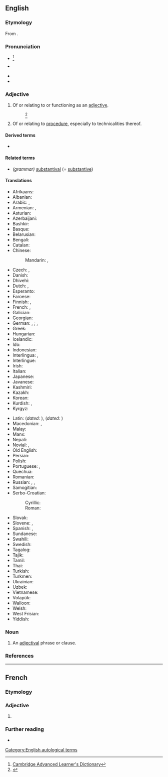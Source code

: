==English==

===Etymology===
From {{suffix|en|adjective|al}}.

===Pronunciation===
* {{a|UK}} {{IPA|en|/ˌæ.dʒɛkˈtaɪ.vəl/}}<ref>[http://dictionary.cambridge.org/define.asp?key=1028&amp;dict=CALD Cambridge Advanced Learner's Dictionary]</ref>
* {{a|US}} {{IPA|en|/ˌæ.dʒəkˈtaɪ.vəl/|/ˌæ.dʒəˈtaɪ.vəl/}}
* {{audio|en|En-us-adjectival-main.flac|Audio (US)}}
* {{audio|en|En-us-adjectival.ogg|Audio (US)}}

===Adjective===
{{en-adj}}

# {{lb|en|grammar}} Of or relating to or functioning as an [[adjective]].
#: {{syn|en|adjective}}
#: {{ux|en|'''adjectival''' syntax}}<ref>{{R:Dictionary.com}}</ref>
#: {{ux|en|[[adjectival noun|'''adjectival''' noun]]}}
# {{lb|en|legal}} Of or relating to [[procedure]], especially to technicalities thereof.

====Derived terms====
* {{l|en|adjectivally}}

====Related terms====
* ''(grammar)'' [[substantival]] (= [[substantive]])

====Translations====
{{trans-top|functioning as an adjective}}
* Afrikaans: {{t|af|byvoeglik}}
* Albanian: {{t+|sq|mbiemër}}
* Arabic: {{t|ar|وَصْفِيّ}}, {{t|ar|نَعْتِيّ}}
* Armenian: {{t+|hy|ածական}}, {{t+|hy|ածականական}}
* Asturian: {{t+|ast|axetivu}}
* Azerbaijani: {{t|az|sıfət}}
* Bashkir: {{t|ba|сифат}}
* Basque: {{t-needed|eu}}
* Belarusian: {{t|be|ад'екты́ўны}}
* Bengali: {{t-needed|bn}}
* Catalan: {{t+|ca|adjectiu}}
* Chinese:
*: Mandarin: {{t+|cmn|形容詞|alt=形容詞的}}, {{t+|cmn|形容词|tr=xíngróngcí de|alt=形容词的}}
* Czech: {{t+|cs|adjektivní}}, {{t+|cs|přídavné jméno|n}}
* Danish: {{t+|da|adjektiv|n}}
* Dhivehi: {{t|dv|ނަނއިތުރު}}
* Dutch: {{t+|nl|bijvoeglijk}}, {{t+|nl|adjectivisch}}
* Esperanto: {{t+|eo|adjektiva}}
* Faroese: {{t+|fo|lýsingarorð|n}}
* Finnish: {{t+|fi|adjektiivi|alt=adjektiivi-}} {{gloss|in compound words}}, {{t+|fi|adjektiivinen}} {{gloss|otherwise}}
* French: {{t+|fr|adjectif}}, {{t+|fr|adjectival}}
* Galician: {{t+|gl|adxectivo}}
* Georgian: {{t|ka|ზედსართავური|sc=Geor}}
* German: {{t|de|beiwörtlich}}, {{t|de|eigenschaftswörtlich}}; {{t+|de|adjektivisch}}, {{t+|de|Adjektiv|alt=Adjektiv-}}
* Greek: {{t+|el|επιθετικός}}
* Hungarian: {{t+|hu|melléknévi}}
* Icelandic: {{t+|is|lýsingarorð}}
* Ido: {{t+|io|adjektiva}}
* Indonesian: {{t+|id|kata sifat}}
* Interlingua: {{t+|ia|adjective}}, {{t|ia|adjectival}}
* Interlingue: {{t|ie|adjectival}}
* Irish: {{t|ga|aidiachtach}}
* Italian: {{t+|it|aggettivale}}
* Japanese: {{t+|ja|形容詞|tr=けいようしの, keiyōshi no|alt=形容詞の}}
* Javanese: {{t-needed|jv}}
* Kashmiri: {{t-needed|ks}}
* Kazakh: {{t+|kk|сын есім}}
* Korean: {{t+|ko|형용사}}
* Kurdish: {{t+|ku|rengdêr}}, {{t+|ku|sifet}}
* Kyrgyz: {{t-needed|ky}}
{{trans-mid}}
* Latin: {{t|la|adjectivus}} (''dated:'' {{t|la|adiectivus}}), {{t|la|adjectivalis}} (''dated:'' {{t|la|adiectivalis}})
* Macedonian: {{t|mk|придавен}}, {{t|mk|придавски}}
* Malay: {{t|ms|kata sifat}}
* Manx: {{t|gv|marennymagh}}
* Nepali: {{t+|ne|विशेषण}}
* Novial: {{t|nov|adjektivi}}, {{t|nov|adjektival}}
* Old English: {{t|ang|tōġeīecendlīċ}}
* Persian: {{t+|fa|وصفی|tr=vasfi}}
* Polish: {{t+|pl|przymiotnikowy}}
* Portuguese: {{t+|pt|adjectivo}} {{qualifier|Portugal}}, {{t+|pt|adjetivo}} {{qualifier|Brazil}}
* Quechua: {{t|qu|sutip rampaqnin}}
* Romanian: {{t+|ro|adjectival}}
* Russian: {{t|ru|прилага́тельный}}, {{t+|ru|адъекти́вный}}, {{t+|ru|адъективи́рованный}}
* Samogitian: {{t-needed|sgs}}
* Serbo-Croatian:
*: Cyrillic: {{t|sh|при́дјевскӣ}}
*: Roman: {{t+|sh|prídjevskī}}
* Slovak: {{t+|sk|prídavné meno}}
* Slovene: {{t|sl|pridevniški}}, {{t|sl|ádjektiven}}
* Spanish: {{t+|es|adjetival}}, {{t+|es|adjetivo}}
* Sundanese: {{t|su|adjéktif}}
* Swahili: {{t+|sw|tashbihi}}
* Swedish: {{t+|sv|adjektivisk}}
* Tagalog: {{t+|tl|pang-uri}}
* Tajik: {{t-needed|tg}}
* Tamil: {{t+|ta|உரிச்சொல்}}
* Thai: {{t+|th|คุณศัพท์}}
* Turkish: {{t+|tr|sıfat}}
* Turkmen: {{t+|tk|sypat}}
* Ukrainian: {{t|uk|ад'єкти́вний}}
* Uzbek: {{t+|uz|sifat}}
* Vietnamese: {{t|vi|có tính chất tính từ}}
* Volapük: {{t+|vo|ladyekik}}
* Walloon: {{t+|wa|addjectivrece}}
* Welsh: {{t+|cy|ansoddeiriol}}
* West Frisian: {{t|fy|eigenskip oantsjuttend}}
* Yiddish: {{t|yi|אַדיעקטיוויש}}
{{trans-bottom}}

===Noun===
{{en-noun}}

# An [[#adjective|adjectival]] phrase or clause.

===References===
<references/>

[[Category:English autological terms]]

----

==French==

===Etymology===
{{suffix|fr|adjective|al}}

===Adjective===
{{fr-adj}}

# {{l|en|adjectival|sc=Latn}}

===Further reading===
* {{R:TLFi}}